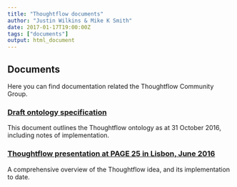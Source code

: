 ```yaml
---
title: "Thoughtflow documents"
author: "Justin Wilkins & Mike K Smith"
date: 2017-01-17T19:00:00Z
tags: ["documents"]
output: html_document
---
```

## Documents
Here you can find documentation related the Thoughtflow Community Group.

### [Draft ontology specification](/res/Capturing_Pharmacometrics_Workflow_Concepts_with_PROV-O_311016.pdf)
This document outlines the Thoughtflow ontology as at 31 October 2016, including notes of implementation. 

### [Thoughtflow presentation at PAGE 25 in Lisbon, June 2016](/res/DDMoRe_Thoughtflow_PAGE_final.pdf)
A comprehensive overview of the Thoughtflow idea, and its implementation to date.
